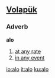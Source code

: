 ==[[Volapük]]==
===Adverb===
'''alo'''
# [[at any rate]] 
# [[in any event]]

[[io:alo]]
[[it:alo]]
[[ku:alo]]